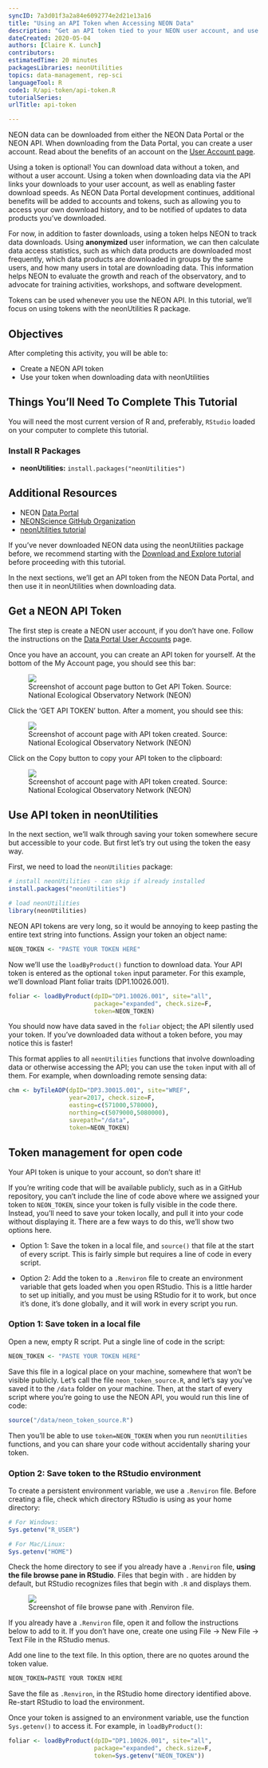 ```yaml
---
syncID: 7a3d01f3a2a84e6092774e2d21e13a16
title: "Using an API Token when Accessing NEON Data"
description: "Get an API token tied to your NEON user account, and use it for faster download speeds when accessing NEON data via the neonUtilities package."
dateCreated: 2020-05-04
authors: [Claire K. Lunch]
contributors:
estimatedTime: 20 minutes
packagesLibraries: neonUtilities
topics: data-management, rep-sci
languageTool: R
code1: R/api-token/api-token.R
tutorialSeries:
urlTitle: api-token

---
```


NEON data can be downloaded from either the NEON Data Portal or the NEON API. 
When downloading from the Data Portal, you can create a user account. Read 
about the benefits of an account on the <a href="https://www.neonscience.org/data/about-data/data-portal-user-accounts" target="_blank">User Account page</a>.

Using a token is optional! You can download data without a token, and 
without a user account. Using a token when downloading data via the API links 
your downloads to your user account, as well as enabling faster download 
speeds. As NEON Data Portal development continues, additional benefits will 
be added to accounts and tokens, such as allowing you to access your own 
download history, and to be notified of updates to data products you've 
downloaded.

For now, in addition to faster downloads, using a token helps NEON to track 
data downloads. Using **anonymized** user information, we can then calculate 
data access statistics, such as which data products are downloaded most 
frequently, which data products are downloaded in groups by the same users, 
and how many users in total are downloading data. This information helps NEON 
to evaluate the growth and reach of the observatory, and to advocate for 
training activities, workshops, and software development.

Tokens can be used whenever you use the NEON API. In this tutorial, we'll 
focus on using tokens with the neonUtilities R package.

<div id="ds-objectives" markdown="1">

## Objectives
After completing this activity, you will be able to:

 * Create a NEON API token 
 * Use your token when downloading data with neonUtilities 

## Things You’ll Need To Complete This Tutorial
You will need the most current version of R and, preferably, `RStudio` loaded
on your computer to complete this tutorial.

### Install R Packages

* **neonUtilities:** `install.packages("neonUtilities")`

## Additional Resources

* NEON <a href="http://data.neonscience.org" target="_blank"> Data Portal </a>
* <a href="https://github.com/NEONScience" target="_blank">NEONScience GitHub Organization</a>
* <a href="https://www.neonscience.org/neonDataStackR" target="_blank">neonUtilities tutorial</a>

</div>

If you've never downloaded NEON data using the neonUtilities package before, 
we recommend starting with the <a href="https://www.neonscience.org/download-explore-neon-data" target="_blank">Download and Explore tutorial</a> before proceeding with this tutorial.

In the next sections, we'll get an API token from the NEON Data Portal, and 
then use it in neonUtilities when downloading data.

## Get a NEON API Token 

The first step is create a NEON user account, if you don't have one. 
Follow the instructions on the <a href="https://www.neonscience.org/data/about-data/data-portal-user-accounts" target="_blank">Data Portal User Accounts</a> page.

Once you have an account, you can create an API token for yourself. At 
the bottom of the My Account page, you should see this bar: 

<figure>
	<a href="{{ site.baseurl }}/images/NEON-api-token/get-api-token-button.png">
	<img src="{{ site.baseurl }}/images/NEON-api-token/get-api-token-button.png"></a>
	<figcaption>Screenshot of account page button to Get API Token. 
	Source: National Ecological Observatory Network (NEON)
	</figcaption>
</figure>

Click the 'GET API TOKEN' button. After a moment, you should see this:

<figure>
	<a href="{{ site.baseurl }}/images/NEON-api-token/api-token-view.png">
	<img src="{{ site.baseurl }}/images/NEON-api-token/api-token-view.png"></a>
	<figcaption>Screenshot of account page with API token created. 
	Source: National Ecological Observatory Network (NEON)
	</figcaption>
</figure>

Click on the Copy button to copy your API token to the clipboard:

<figure>
	<a href="{{ site.baseurl }}/images/NEON-api-token/api-token-copy-button.png">
	<img src="{{ site.baseurl }}/images/NEON-api-token/api-token-copy-button.png"></a>
	<figcaption>Screenshot of account page with API token created. 
	Source: National Ecological Observatory Network (NEON)
	</figcaption>
</figure>

## Use API token in neonUtilities 

In the next section, we'll walk through saving your token somewhere secure but 
accessible to your code. But first let's try out using the token the easy way.

First, we need to load the `neonUtilities` package:

```r

# install neonUtilities - can skip if already installed
install.packages("neonUtilities")

# load neonUtilities
library(neonUtilities)

```

NEON API tokens are very long, so it would be annoying to keep pasting the 
entire text string into functions. Assign your token an object name:

```r

NEON_TOKEN <- "PASTE YOUR TOKEN HERE"

```

Now we'll use the `loadByProduct()` function to download data. Your 
API token is entered as the optional `token` input parameter. For 
this example, we'll download Plant foliar traits (DP1.10026.001).

```r

foliar <- loadByProduct(dpID="DP1.10026.001", site="all", 
                        package="expanded", check.size=F,
                        token=NEON_TOKEN)

```

You should now have data saved in the `foliar` object; the API 
silently used your token. If you've downloaded data without a 
token before, you may notice this is faster!

This format applies to all `neonUtilities` functions that involve 
downloading data or otherwise accessing the API; you can use the 
`token` input with all of them. For example, when downloading 
remote sensing data:

```r

chm <- byTileAOP(dpID="DP3.30015.001", site="WREF", 
                 year=2017, check.size=F,
                 easting=c(571000,578000), 
                 northing=c(5079000,5080000), 
                 savepath="/data",
                 token=NEON_TOKEN)

```

## Token management for open code

Your API token is unique to your account, so don't share it!

If you're writing code that will be available publicly, such as in a GitHub 
repository, you can't include the line of code above where we assigned 
your token to `NEON_TOKEN`, since your token is fully visible in the code 
there. Instead, you'll need to save your token locally, and pull it into your 
code without displaying it. There are a few ways to do this, we'll show 
two options here.

* Option 1: Save the token in a local file, and `source()` that file at the 
start of every script. This is fairly simple but requires a line of code in 
every script.

* Option 2: Add the token to a `.Renviron` file to create an environment 
variable that gets loaded when you open RStudio. This is a little harder 
to set up initially, and you must be using RStudio for it to work, but 
once it's done, it's done globally, and it will work in every script you 
run.

### Option 1: Save token in a local file

Open a new, empty R script. Put a single line of code in the script:

```r

NEON_TOKEN <- "PASTE YOUR TOKEN HERE"

```

Save this file in a logical place on your machine, somewhere that won't be 
visible publicly. Let's call the file `neon_token_source.R`, and let's say 
you've saved it to the `/data` folder on your machine. Then, at the start of 
every script where you're going to use the NEON API, you would run this line 
of code:

```r

source("/data/neon_token_source.R")

```

Then you'll be able to use `token=NEON_TOKEN` when you run `neonUtilities` 
functions, and you can share your code without accidentally sharing your 
token.

### Option 2: Save token to the RStudio environment

To create a persistent environment variable, we use a `.Renviron` file. 
Before creating a file, check which directory RStudio is using as your home 
directory:

```r

# For Windows:
Sys.getenv("R_USER")

# For Mac/Linux:
Sys.getenv("HOME")

```

Check the home directory to see if you already have a `.Renviron` file, **using 
the file browse pane in RStudio**. Files that begin with `.` are hidden by 
default, but RStudio recognizes files that begin with `.R` and displays them.

<figure>
	<a href="{{ site.baseurl }}/images/NEON-api-token/R-environ-file-browse.png">
	<img src="{{ site.baseurl }}/images/NEON-api-token/R-environ-file-browse.png"></a>
	<figcaption>Screenshot of file browse pane with .Renviron file. 
	</figcaption>
</figure>

If you already have a `.Renviron` file, open it and follow the instructions 
below to add to it. If you don't have one, create one using File -> New File 
-> Text File in the RStudio menus.

Add one line to the text file. In this option, there are no quotes around the 
token value.

```r

NEON_TOKEN=PASTE YOUR TOKEN HERE

```

Save the file as `.Renviron`, in the RStudio home directory identified above. 
Re-start RStudio to load the environment.

Once your token is assigned to an environment variable, use the function 
`Sys.getenv()` to access it. For example, in `loadByProduct()`:

```r

foliar <- loadByProduct(dpID="DP1.10026.001", site="all", 
                        package="expanded", check.size=F,
                        token=Sys.getenv("NEON_TOKEN"))

```


